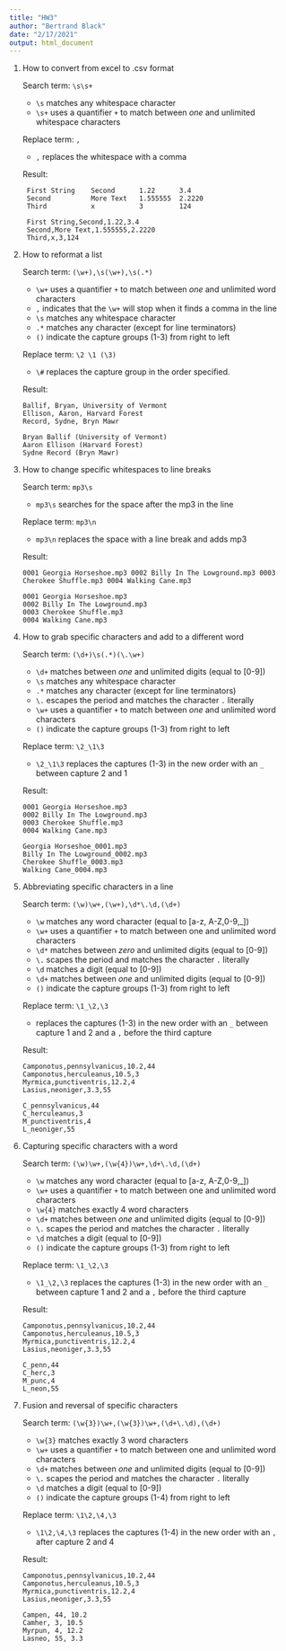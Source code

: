 ```yaml
---
title: "HW3"
author: "Bertrand Black"
date: "2/17/2021"
output: html_document
---
```


1. How to convert from excel to .csv format

   Search term: `\s\s+`
    * `\s` matches any whitespace character
    * `\s+` uses a quantifier `+` to match between *one* and unlimited whitespace characters  

   Replace term: `,`
   
    * `,` replaces the whitespace with a comma  
    
   Result: 
    
   ```
    First String    Second      1.22      3.4
    Second          More Text   1.555555  2.2220
    Third           x           3         124
   ```

   ```
    First String,Second,1.22,3.4
    Second,More Text,1.555555,2.2220
    Third,x,3,124
   ```
   
2. How to reformat a list

   Search term: `(\w+),\s(\w+),\s(.*)`  
   * `\w+` uses a quantifier `+` to match between *one* and unlimited word characters
   * `,` indicates that the `\w+` will stop when it finds a comma in the line
   * `\s` matches any whitespace character
   * `.*` matches any character (except for line terminators)
   * `()` indicate the capture groups (1-3) from right to left  

   Replace term: `\2 \1 (\3)`
   * `\#` replaces the capture group in the order specified.   


   Result: 
    
   ```
Ballif, Bryan, University of Vermont
Ellison, Aaron, Harvard Forest
Record, Sydne, Bryn Mawr
   ```

   ```
Bryan Ballif (University of Vermont)
Aaron Ellison (Harvard Forest)
Sydne Record (Bryn Mawr)
   ```
3. How to change specific whitespaces to line breaks 

   Search term: `mp3\s`  
   * `mp3\s` searches for the space after the mp3 in the line

   Replace term: `mp3\n`
   * `mp3\n` replaces the space with a line break and adds mp3


   Result: 
    
   ```
0001 Georgia Horseshoe.mp3 0002 Billy In The Lowground.mp3 0003 Cherokee Shuffle.mp3 0004 Walking Cane.mp3
   ```

   ```
0001 Georgia Horseshoe.mp3
0002 Billy In The Lowground.mp3
0003 Cherokee Shuffle.mp3
0004 Walking Cane.mp3
   ```
4. How to grab specific characters and add to a different word

   Search term: `(\d+)\s(.*)(\.\w+)`  
   * `\d+` matches between *one* and unlimited digits (equal to [0-9])
   * `\s` matches any whitespace character
   * `.*` matches any character (except for line terminators)
   * `\.` escapes the period and matches the character `.` literally
   * `\w+` uses a quantifier `+` to match between *one* and unlimited word characters
   * `()` indicate the capture groups (1-3) from right to left  


   Replace term: `\2_\1\3`
   * `\2_\1\3` replaces the captures (1-3) in the new order with an `_` between capture 2 and 1  
  
   Result: 
    
   ```
0001 Georgia Horseshoe.mp3
0002 Billy In The Lowground.mp3
0003 Cherokee Shuffle.mp3
0004 Walking Cane.mp3

   ```

   ```
Georgia Horseshoe_0001.mp3
Billy In The Lowground_0002.mp3
Cherokee Shuffle_0003.mp3
Walking Cane_0004.mp3
   ```
5. Abbreviating specific characters in a line

   Search term: `(\w)\w+,(\w+),\d*\.\d,(\d+)`
   * `\w` matches any word character (equal to [a-z, A-Z,0-9,_])
   * `\w+` uses a quantifier `+` to match between one and unlimited word characters
   * `\d*` matches between *zero* and unlimited digits (equal to [0-9])
   * `\.` scapes the period and matches the character `.` literally
   * `\d`  matches a digit (equal to [0-9])
   * `\d+` matches between *one* and unlimited digits (equal to [0-9])
   * `()` indicate the capture groups (1-3) from right to left  


   Replace term: `\1_\2,\3`
   * replaces the captures (1-3) in the new order with an `_` between capture 1 and 2 and a `,` before the third capture
 
 
   Result: 
    
   ```
Camponotus,pennsylvanicus,10.2,44
Camponotus,herculeanus,10.5,3
Myrmica,punctiventris,12.2,4
Lasius,neoniger,3.3,55
   ```

   ```
C_pennsylvanicus,44
C_herculeanus,3
M_punctiventris,4
L_neoniger,55
   ```
6. Capturing specific characters with a word

   Search term: `(\w)\w+,(\w{4})\w+,\d+\.\d,(\d+)` 
   * `\w` matches any word character (equal to [a-z, A-Z,0-9,_])
   * `\w+` uses a quantifier `+` to match between one and unlimited word characters
   * `\w{4}` matches exactly 4 word characters 
   * `\d+` matches between *one* and unlimited digits (equal to [0-9])
   * `\.` scapes the period and matches the character `.` literally
   * `\d`  matches a digit (equal to [0-9])
   * `()` indicate the capture groups (1-3) from right to left 


   Replace term: `\1_\2,\3`
   * `\1_\2,\3` replaces the captures (1-3) in the new order with an `_` between capture 1 and 2 and a `,` before the third capture


   Result: 
    
   ```
Camponotus,pennsylvanicus,10.2,44
Camponotus,herculeanus,10.5,3
Myrmica,punctiventris,12.2,4
Lasius,neoniger,3.3,55
   ```

   ```
C_penn,44
C_herc,3
M_punc,4
L_neon,55
   ```
   
7. Fusion and reversal of specific characters

   Search term: `(\w{3})\w+,(\w{3})\w+,(\d+\.\d),(\d+)`  
   * `\w{3}` matches exactly 3 word characters
   * `\w+` uses a quantifier `+` to match between one and unlimited word characters
   * `\d+` matches between *one* and unlimited digits (equal to [0-9])
   * `\.` scapes the period and matches the character `.` literally
   * `\d`  matches a digit (equal to [0-9])
   * `()` indicate the capture groups (1-4) from right to left 

   Replace term: `\1\2,\4,\3` 
   
   * `\1\2,\4,\3` replaces the captures (1-4) in the new order with an `,` after capture 2 and 4 
   
   Result: 
    
   ```
Camponotus,pennsylvanicus,10.2,44
Camponotus,herculeanus,10.5,3
Myrmica,punctiventris,12.2,4
Lasius,neoniger,3.3,55
   ```

   ```
Campen, 44, 10.2
Camher, 3, 10.5
Myrpun, 4, 12.2
Lasneo, 55, 3.3
   ```